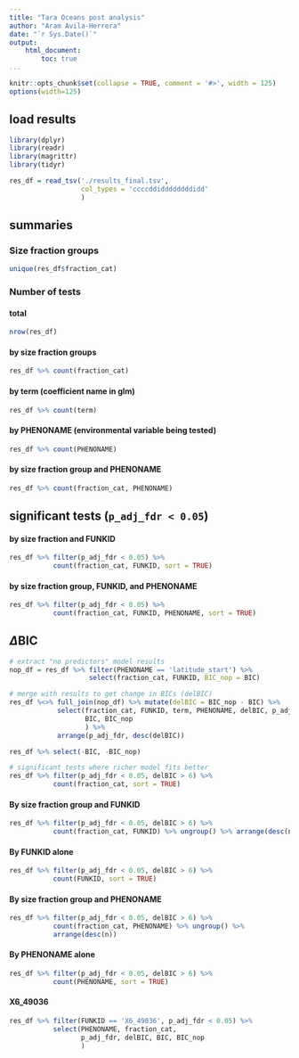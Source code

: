 ```yaml
---
title: "Tara Oceans post analysis"
author: "Aram Avila-Herrera"
date: "`r Sys.Date()`"
output:
    html_document:
        toc: true
...
```



```r
knitr::opts_chunk$set(collapse = TRUE, comment = '#>', width = 125)
options(width=125)
```

## load results

```r
library(dplyr)
library(readr)
library(magrittr)
library(tidyr)

res_df = read_tsv('./results_final.tsv',
                  col_types = 'ccccddiddddddddidd'
                  )
```

## summaries

### Size fraction groups

```r
unique(res_df$fraction_cat)
```

### Number of tests

#### total

```r
nrow(res_df)
```

#### by size fraction groups

```r
res_df %>% count(fraction_cat)
```

#### by term (coefficient name in glm)

```r
res_df %>% count(term)
```

#### by PHENONAME (environmental variable being tested)

```r
res_df %>% count(PHENONAME)
```

#### by size fraction group and PHENONAME

```r
res_df %>% count(fraction_cat, PHENONAME)
```

## significant tests (`p_adj_fdr < 0.05`)

#### by size fraction and FUNKID

```r
res_df %>% filter(p_adj_fdr < 0.05) %>%
           count(fraction_cat, FUNKID, sort = TRUE)
```

#### by size fraction group, FUNKID, and PHENONAME

```r
res_df %>% filter(p_adj_fdr < 0.05) %>%
           count(fraction_cat, FUNKID, PHENONAME, sort = TRUE)
```

## $\Delta$BIC

```r
# extract "no predictors" model results
nop_df = res_df %>% filter(PHENONAME == 'latitude_start') %>%
                    select(fraction_cat, FUNKID, BIC_nop = BIC)

# merge with results to get change in BICs (delBIC)
res_df %<>% full_join(nop_df) %>% mutate(delBIC = BIC_nop - BIC) %>%
            select(fraction_cat, FUNKID, term, PHENONAME, delBIC, p_adj_fdr,
                   BIC, BIC_nop
                   ) %>%
            arrange(p_adj_fdr, desc(delBIC))

res_df %>% select(-BIC, -BIC_nop)

# significant tests where richer model fits better
res_df %>% filter(p_adj_fdr < 0.05, delBIC > 6) %>%
           count(fraction_cat, sort = TRUE)
```

#### By size fraction group and FUNKID

```r
res_df %>% filter(p_adj_fdr < 0.05, delBIC > 6) %>%
           count(fraction_cat, FUNKID) %>% ungroup() %>% arrange(desc(n))
```

#### By FUNKID alone

```r
res_df %>% filter(p_adj_fdr < 0.05, delBIC > 6) %>%
           count(FUNKID, sort = TRUE)
```

#### By size fraction group and PHENONAME

```r
res_df %>% filter(p_adj_fdr < 0.05, delBIC > 6) %>%
           count(fraction_cat, PHENONAME) %>% ungroup() %>%
           arrange(desc(n))
```

#### By PHENONAME alone

```r
res_df %>% filter(p_adj_fdr < 0.05, delBIC > 6) %>%
           count(PHENONAME, sort = TRUE)
```

#### X6_49036

```r
res_df %>% filter(FUNKID == 'X6_49036', p_adj_fdr < 0.05) %>%
           select(PHENONAME, fraction_cat,
                  p_adj_fdr, delBIC, BIC, BIC_nop
                  )
```

